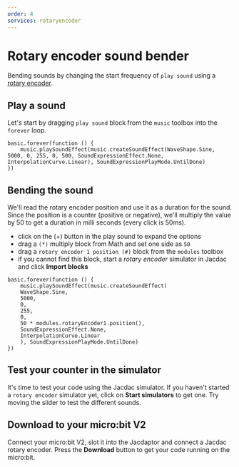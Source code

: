 ```yaml
---
order: 4
services: rotaryencoder
---
```


# Rotary encoder sound bender

Bending sounds by changing the start frequency of `play sound` using a [rotary encoder](/clients/makecode/extensions/rotaryencoder).

## Play a sound

Let's start by dragging `play sound` block from the `music` toolbox into the `forever` loop.

```blocks
basic.forever(function () {
    music.playSoundEffect(music.createSoundEffect(WaveShape.Sine, 5000, 0, 255, 0, 500, SoundExpressionEffect.None, InterpolationCurve.Linear), SoundExpressionPlayMode.UntilDone)
})
```

## Bending the sound

We'll read the rotary encoder position and use it as a duration for the sound.
Since the position is a counter (positive or negative), we'll multiply the value by 50 to get a duration in milli seconds (every click is 50ms).

-   click on the (+) button in the play sound to expand the options
-   drag a `(*)` multiply block from Math and set one side as `50`
-   drag a `rotary encoder 1 position (#)` block from the `modules` toolbox
-   if you cannot find this block, start a _rotary encoder_ simulator in Jacdac and click **Import blocks**

```blocks
basic.forever(function () {
    music.playSoundEffect(music.createSoundEffect(
    WaveShape.Sine,
    5000,
    0,
    255,
    0,
    50 * modules.rotaryEncoder1.position(),
    SoundExpressionEffect.None,
    InterpolationCurve.Linear
    ), SoundExpressionPlayMode.UntilDone)
})
```

## Test your counter in the simulator

It's time to test your code using the Jacdac simulator. If you haven't started a `rotary encoder` simulator yet,
click on **Start simulators** to get one.
Try moving the slider to test the different sounds.

## Download to your micro:bit V2

Connect your micro:bit V2, slot it into the Jacdaptor and connect a Jacdac rotary encoder.
Press the **Download** button to get your code running on the micro:bit.
